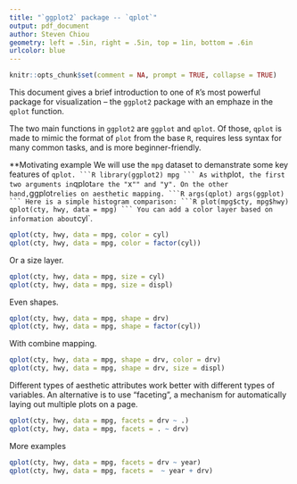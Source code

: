```yaml
---
title: "`ggplot2` package -- `qplot`"
output: pdf_document
author: Steven Chiou
geometry: left = .5in, right = .5in, top = 1in, bottom = .6in
urlcolor: blue
---
```


```R
knitr::opts_chunk$set(comment = NA, prompt = TRUE, collapse = TRUE)
```

This document gives a brief introduction to one of `R`'s most powerful package for visualization
      -- the `ggplot2` package with an emphaze in the `qplot` function.

The two main functions in `ggplot2` are `ggplot` and `qplot`. 
Of those, `qplot` is made to mimic the format of `plot` from the base `R`, requires less syntax for many common tasks, and is more beginner-friendly.

**Motivating example
We will use the `mpg` dataset to demanstrate some key features of `qplot.
```R
library(ggplot2)
mpg
```
As with `plot`, the first two arguments in `qplot` are the "`x`"" and "`y`".
On the other hand, `ggplot` relies on aesthetic mapping.
```R
args(qplot)
args(ggplot)
```
Here is a simple histogram comparison:
```R
plot(mpg$cty, mpg$hwy)
qplot(cty, hwy, data = mpg)
```
You can add a color layer based on information about `cyl`.
```R
qplot(cty, hwy, data = mpg, color = cyl)
qplot(cty, hwy, data = mpg, color = factor(cyl))
```
Or a size layer.
```R
qplot(cty, hwy, data = mpg, size = cyl)
qplot(cty, hwy, data = mpg, size = displ)
```
Even shapes.
```R
qplot(cty, hwy, data = mpg, shape = drv)
qplot(cty, hwy, data = mpg, shape = factor(cyl))
```
With combine mapping.
```R
qplot(cty, hwy, data = mpg, shape = drv, color = drv)
qplot(cty, hwy, data = mpg, shape = drv, size = displ)
```
Different types of aesthetic attributes work better with different types of variables.
An alternative is to use "faceting", a mechanism for automatically laying out multiple plots on a page.
```R
qplot(cty, hwy, data = mpg, facets = drv ~ .)
qplot(cty, hwy, data = mpg, facets = . ~ drv)
```
More examples
```R
qplot(cty, hwy, data = mpg, facets = drv ~ year)
qplot(cty, hwy, data = mpg, facets =  ~ year + drv)
```